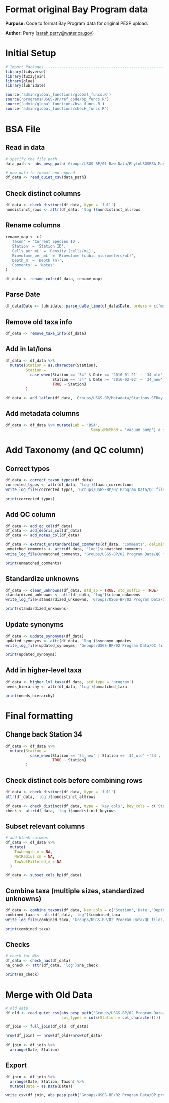 # Format original Bay Program data

**Purpose:** Code to format Bay Program data for original PESP upload.

**Author:** Perry ([sarah.perry\@water.ca.gov](mailto:sarah.perry@water.ca.gov){.email})

# Initial Setup
```r
# Import Packages ---------------------------------------------------------
library(tidyverse)
library(fuzzyjoin)
library(glue)
library(lubridate)

source('admin/global_functions/global_funcs.R')
source('programs/USGS-BP/ref_code/bp_funcs.R')
source('admin/global_functions/bsa_funcs.R')
source('admin/global_functions/check_funcs.R')
```

# BSA File
## Read in data
```r
# specify the file path
data_path <- abs_pesp_path('Groups/USGS-BP/01 Raw Data/PhytoUSGSBSA_May2023-Sept2024.csv')

# new data to format and append
df_data <- read_quiet_csv(data_path)
```

## Check distinct columns
```r
df_data <- check_distinct(df_data, type = 'full')
nondistinct_rows <- attr(df_data, 'log')$nondistinct_allrows
```

## Rename columns
```r
rename_map <- c(
  'Taxon' = 'Current Species ID',
  'Station' = 'Station ID',
  'Cells_per_mL' = 'Density (cells/mL)',
  'Biovolume_per_mL' = 'Biovolume (cubic micrometers/mL)',
  'Depth_m' = 'Depth (m)',
  'Comments' = 'Notes'
)

df_data <- rename_cols(df_data, rename_map)
```

## Parse Date
```r
df_data$Date <- lubridate::parse_date_time(df_data$Date, orders = c('mdy','dmy','ymd'))
```

## Remove old taxa info
```r
df_data <- remove_taxa_info(df_data)
```

## Add in lat/lons
```r
df_data <- df_data %>%
  mutate(Station = as.character(Station),
         Station = 
           case_when(Station == '34' & Date <= '2016-01-21' ~ '34_old',
                     Station == '34' & Date >= '2016-02-02' ~ '34_new',
                     TRUE ~ Station)
         )

df_data <- add_latlon(df_data, 'Groups/USGS-BP/Metadata/Stations-SFBay.csv')
```

## Add metadata columns
```r
df_data <- df_data %>% mutate(Lab = 'BSA',
                                      SampleMethod = 'vacuum pump') # since 01/21/2016
```

# Add Taxonomy (and QC column)

## Correct typos
```r
df_data <- correct_taxon_typos(df_data)
corrected_typos <- attr(df_data, 'log')$taxon_corrections
write_log_file(corrected_typos, 'Groups/USGS-BP/02 Program Data/QC files/tables/BP_BSA_corrected_typos_24.csv')

print(corrected_typos)
```

## Add QC column
```r
df_data <- add_qc_col(df_data)
df_data <- add_debris_col(df_data)
df_data <- add_notes_col(df_data)

df_data <- extract_unstandardized_comments(df_data, 'Comments', delimiter = '. ')
unmatched_comments <- attr(df_data, 'log')$unmatched_comments
write_log_file(unmatched_comments, 'Groups/USGS-BP/02 Program Data/QC files/tables/BP_BSA_leftover_comments_24.csv')

print(unmatched_comments)
```

## Standardize unknowns
```r
df_data <- clean_unknowns(df_data, std_sp = TRUE, std_suffix = TRUE)
standardized_unknowns <- attr(df_data, 'log')$clean_unknowns
write_log_file(standardized_unknowns, 'Groups/USGS-BP/02 Program Data/QC files/tables/BP_BSA_standardized_unknowns_24.csv')

print(standardized_unknowns)
```

## Update synonyms
```r
df_data <- update_synonyms(df_data)
updated_synonyms <- attr(df_data, 'log')$synonym_updates
write_log_file(updated_synonyms, 'Groups/USGS-BP/02 Program Data/QC files/tables/BP_BSA_updated_synonyms_24.csv')

print(updated_synonyms)
```

## Add in higher-level taxa
```r
df_data <- higher_lvl_taxa(df_data, std_type = 'program')
needs_hierarchy <- attr(df_data, 'log')$unmatched_taxa

print(needs_hierarchy)
```

# Final formatting

## Change back Station 34
```r
df_data <- df_data %>%
  mutate(Station = 
           case_when(Station == '34_new' | Station == '34_old' ~'34',
                     TRUE ~ Station)
         )
```

## Check distinct cols before combining rows
```r
df_data <- check_distinct(df_data, type = 'full')
attr(df_data, 'log')$nondistinct_allrows

df_data <- check_distinct(df_data, type = 'key_cols', key_cols = c('Station','Date','Depth_m'), measurement_cols = c('Biovolume_per_mL','Cells_per_mL'))
check <- attr(df_data, 'log')$nondistinct_keyrows
```

## Subset relevant columns
```r
# add blank columns
df_data <- df_data %>%
  mutate(
    TowLength_m = NA,
    NetRadius_cm = NA,
    TowVolFiltered_m = NA
  )

df_data <- subset_cols_bp(df_data)
```

## Combine taxa (multiple sizes, standardized unknowns)
```r
df_data <- combine_taxons(df_data, key_cols = c('Station','Date','Depth_m'), measurement_cols = c('Biovolume_per_mL','Cells_per_mL'))
combined_taxa <- attr(df_data, 'log')$combined_taxa
write_log_file(combined_taxa, 'Groups/USGS-BP/02 Program Data/QC files/tables/BP_All_combined_taxa_24.csv')

print(combined_taxa)
```

## Checks
```r
# check for NAs
df_data <- check_nas(df_data)
na_check <- attr(df_data, 'log')$na_check

print(na_check)
```

# Merge with Old Data

```r
# old data
df_old <- read_quiet_csv(abs_pesp_path('Groups/USGS-BP/02 Program Data/BP_program_draft_1992-2023.csv'),
                         col_types = cols(Station = col_character()))

df_join <- full_join(df_old, df_data)

nrow(df_join) == nrow(df_old)+nrow(df_data)

df_join <- df_join %>%
  arrange(Date, Station)
```

## Export
```r
df_join <- df_join %>%
  arrange(Date, Station, Taxon) %>%
  mutate(Date = as.Date(Date))

write_csv(df_join, abs_pesp_path('Groups/USGS-BP/02 Program Data/BP_program_draft.csv'))
```
